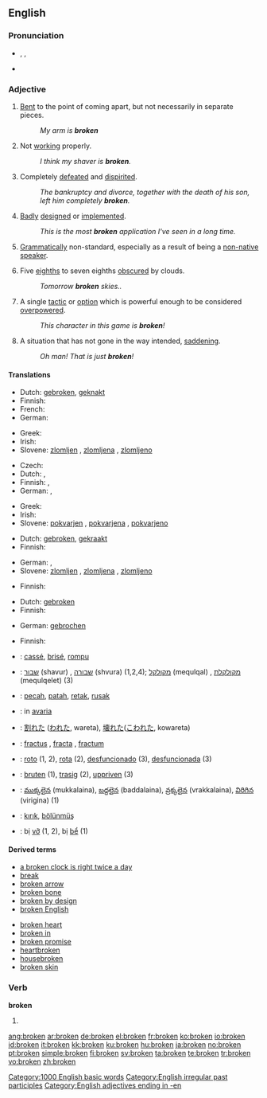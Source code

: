 {{wikipedia|Broken (disambiguation)}}
{{also|Broken}}
==English==

{{rank|follow|chance|happened|641|broken|trouble|die|arm}}

===Pronunciation===
* {{enPR|brōk'ən}}, {{IPA|/ˈbrəʊkən/}}, {{SAMPA|/"br@Uk@n/}}
* {{audio|en-us-broken.ogg|Audio (US)}}
*: {{rhymes|əʊkən}}

===Adjective===
{{en-adj}}

# [[bent|Bent]] to the point of coming apart, but not necessarily in separate pieces.
#: ''My arm is '''broken'''''
# Not [[working]] properly.
#: ''I think my shaver is '''broken'''.''
# Completely [[defeated]] and [[dispirited]].
#: ''The bankruptcy and divorce, together with the death of his son, left him completely '''broken'''.''
# {{software|informal}} [[badly|Badly]] [[designed]] or [[implemented]].
#: ''This is the most '''broken''' application I've seen in a long time.''
# {{context|language|pejorative}} [[grammatical|Grammatically]] non-standard, especially as a result of being a [[non-native speaker]].
# {{meteorology|of the sky}} Five [[eighth]]s to seven eighths [[obscure|obscured]] by clouds.
#: ''Tomorrow '''broken''' skies..''
# {{sports|and|gaming}} A single [[tactic]] or [[option]] which is powerful enough to be considered [[overpowered]].
#: ''This character in this game is '''broken'''!''
# {{colloquial|US}} A situation that has not gone in the way intended, [[saddening]].
#: ''Oh man! That is just '''broken'''!''

====Translations====
{{trans-top|bent to the point of coming apart}}
* Dutch: [[gebroken]], [[geknakt]]
* Finnish: {{t-|fi|murtunut}}
* French: {{t+|fr|brisé}}
* German: {{t+|de|gebrochen}}
{{trans-mid}}
* Greek: {{t+|el|σπασμένος|sc=Grek}}
* Irish: {{t-|ga|briste|xs=Irish}}
* Slovene: [[zlomljen]] {{m}}, [[zlomljena]] {{f}}, [[zlomljeno]] {{n}}
{{trans-bottom}}

{{trans-top|not working properly}}
* Czech: {{t-|cs|rozbitý|m}}
* Dutch: {{t-|nl|defect}}, {{t+|nl|kapot}}
* Finnish: {{t-|fi|rikkinäinen}}, {{t+|fi|rikki}}
* German: {{t+|de|gebrochen}}, {{t+|de|kaputt}}
{{trans-mid}}
* Greek: {{t+|el|χαλασμένος|sc=Grek}}
* Irish: {{t-|ga|briste|xs=Irish}}
* Slovene: [[pokvarjen]] {{m}}, [[pokvarjena]] {{f}}, [[pokvarjeno]] {{n}}
{{trans-bottom}}

{{trans-top|completely defeated and dispirited}}
* Dutch: [[gebroken]], [[gekraakt]]
* Finnish: {{t-|fi|murtunut}}
{{trans-mid}}
* German: {{t+|de|gebrochen}}, {{t+|de|zerstört}}
* Slovene: [[zlomljen]] {{m}}, [[zlomljena]] {{f}}, [[zlomljeno]] {{n}}
{{trans-bottom}}

{{trans-top|of software: badly designed or implemented}}
* Finnish: {{t+|fi|surkea}}
{{trans-mid}}
{{trans-bottom}}

{{trans-top|poorly spoken}}
* Dutch: [[gebroken]]
* Finnish: {{t-|fi|murrettu}}
{{trans-mid}}
* German: [[gebrochen]]
{{trans-bottom}}

{{trans-top|meteorology: five eighths to seven eighths obscured by clouds}}
* Finnish: {{t-|fi|pilvisyys|alt=melko pilvinen}}
{{trans-mid}}
{{trans-bottom}}

{{checktrans-top}}
* {{ttbc|French}}: [[cassé]], [[brisé]], [[rompu]]
* {{ttbc|Hebrew}}: [[שבור]] (shavur) {{m}}, [[שבורה]] (shvura) {{f}} (1,2,4); [[מקולקל]] (mequlqal) {{m}}, [[מקולקלת]] (mequlqelet) {{f}} (3)
* {{ttbc|Indonesian}}: [[pecah]], [[patah]], [[retak]], [[rusak]]
* {{ttbc|Italian}}: in [[avaria]]
{{trans-mid}}
* {{ttbc|Japanese}}: [[割れた]] ([[われた]], wareta), [[壊れた]]([[こわれた]], kowareta)
* {{ttbc|Latin}}: [[fractus]] {{m}}, [[fracta]] {{f}}, [[fractum]] {{n}}
* {{ttbc|Spanish}}: [[roto]] {{m}} (1, 2), [[rota]] {{f}} (2), [[desfuncionado]] {{m}} (3), [[desfuncionada]] {{f}} (3)
* {{ttbc|Swedish}}: [[bruten]] (1), [[trasig]] (2), [[uppriven]] (3)
* {{ttbc|Telugu}}: [[ముక్కలైన]] (mukkalaina), [[బద్దలైన]] (baddalaina), [[వ్రక్కలైన]] (vrakkalaina), [[విరిగిన]] (virigina) (1)
* {{ttbc|Turkish}}: [[kırık]], [[bölünmüş]]
* {{ttbc|Vietnamese}}: bị [[vỡ]] (1, 2), bị [[bể]] (1)
{{trans-bottom}}

====Derived terms====
{{top2}}
* [[a broken clock is right twice a day]]
* [[break]]
* [[broken arrow]]
* [[broken bone]]
* [[broken by design]]
* [[broken English]]
{{mid2}}
* [[broken heart]]
* [[broken in]]
* [[broken promise]]
* [[heartbroken]]
* [[housebroken]]
* [[broken skin]]
{{bottom}}

===Verb===
'''broken'''

# {{past participle of|[[break]]}}

[[Category:1000 English basic words]]
[[Category:English irregular past participles]]
[[Category:English adjectives ending in -en]]

[[ang:broken]]
[[ar:broken]]
[[de:broken]]
[[el:broken]]
[[fr:broken]]
[[ko:broken]]
[[io:broken]]
[[id:broken]]
[[it:broken]]
[[kk:broken]]
[[ku:broken]]
[[hu:broken]]
[[ja:broken]]
[[no:broken]]
[[pt:broken]]
[[simple:broken]]
[[fi:broken]]
[[sv:broken]]
[[ta:broken]]
[[te:broken]]
[[tr:broken]]
[[vo:broken]]
[[zh:broken]]